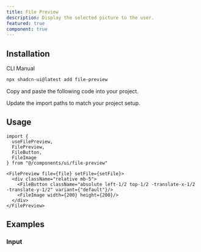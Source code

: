 ```yaml
---
title: File Preview
description: Display the selected picture to the user.
featured: true
component: true
---
```


<ComponentPreview name="file-preview" />

## Installation

<Tabs defaultValue="cli">

<TabsList>
  <TabsTrigger value="cli">CLI</TabsTrigger>
  <TabsTrigger value="manual">Manual</TabsTrigger>
</TabsList>
<TabsContent value="cli">

```bash
npx shadcn-ui@latest add file-preview
```

</TabsContent>

<TabsContent value="manual">

<Steps>

<Step>Copy and paste the following code into your project.</Step>

<ComponentSource name="file-preview" />

<Step>Update the import paths to match your project setup.</Step>

</Steps>

</TabsContent>

</Tabs>

## Usage

```tsx
import {
  useFilePreview,
  FilePreview,
  FileButton,
  FileImage
} from "@/components/ui/file-preview"
```

```tsx
<FilePreview file={file} setFile={setFile}>
  <div className="relative mb-5">
    <FileButton className="absolute left-1/2 top-1/2 -translate-x-1/2 -translate-y-1/2" variant={"default"}/>
    <FileImage width={200} height={200}/>
  </div>
</FilePreview>
```

## Examples

### Input

<ComponentPreview name="file-preview-input" />
